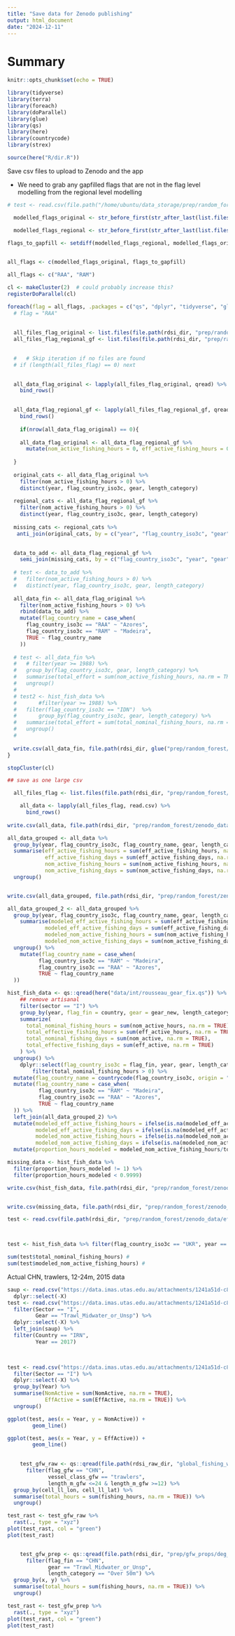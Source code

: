 ```yaml
---
title: "Save data for Zenodo publishing"
output: html_document
date: "2024-12-11"
---
```


# Summary

```r
knitr::opts_chunk$set(echo = TRUE)

library(tidyverse)
library(terra)
library(foreach)
library(doParallel)
library(glue)
library(qs)
library(here)
library(countrycode)
library(strex)

source(here("R/dir.R"))
```


Save csv files to upload to Zenodo and the app 

 - We need to grab any gapfilled flags that are not in the flag level modelling from the regional level modelling 

```r

# test <- read.csv(file.path("/home/ubuntu/data_storage/prep/random_forest/zenodo_data/mapped_by_flag_country/model_preds_1950_2017_UKR.csv"))

  modelled_flags_original <- str_before_first(str_after_last(list.files(file.path(rdsi_dir, "prep/random_forest/predictions/"), pattern = ".qs", full.names = TRUE), "_"), "\\.qs")

  modelled_flags_regional <- str_before_first(str_after_last(list.files(file.path(rdsi_dir, "prep/random_forest/predictions_regional/"), pattern = ".qs", full.names = TRUE), "_"), "\\.qs")
  
flags_to_gapfill <- setdiff(modelled_flags_regional, modelled_flags_original)


all_flags <- c(modelled_flags_original, flags_to_gapfill)

all_flags <- c("RAA", "RAM")

cl <- makeCluster(2)  # could probably increase this? 
registerDoParallel(cl)

foreach(flag = all_flags, .packages = c("qs", "dplyr", "tidyverse", "glue", "countrycode")) %dopar% {
  # flag = "RAA"
  
  
  all_files_flag_original <- list.files(file.path(rdsi_dir, "prep/random_forest/predictions/"), pattern = flag, full.names = TRUE)
  all_files_flag_regional_gf <- list.files(file.path(rdsi_dir, "prep/random_forest/predictions_regional/"), pattern = flag, full.names = TRUE)

  
  #   # Skip iteration if no files are found
  # if (length(all_files_flag) == 0) next
  

  all_data_flag_original <- lapply(all_files_flag_original, qread) %>%
    bind_rows() 

  
  all_data_flag_regional_gf <- lapply(all_files_flag_regional_gf, qread) %>%
    bind_rows() 
  
    if(nrow(all_data_flag_original) == 0){
    
    all_data_flag_original <- all_data_flag_regional_gf %>%
      mutate(nom_active_fishing_hours = 0, eff_active_fishing_hours = 0, nom_active_fishing_days = 0, eff_active_fishing_days = 0, eff_days_km2 = 0, nom_days_km2 = 0, eff_hours_km2 = 0, nom_hours_km2 = 0)
    
  }
  
  original_cats <- all_data_flag_original %>%
    filter(nom_active_fishing_hours > 0) %>%
    distinct(year, flag_country_iso3c, gear, length_category) 
  
  regional_cats <- all_data_flag_regional_gf %>%
    filter(nom_active_fishing_hours > 0) %>%
    distinct(year, flag_country_iso3c, gear, length_category) 
  
  missing_cats <- regional_cats %>%
   anti_join(original_cats, by = c("year", "flag_country_iso3c", "gear", "length_category"))

  
  data_to_add <- all_data_flag_regional_gf %>%
    semi_join(missing_cats, by = c("flag_country_iso3c", "year", "gear", "length_category"))
  
  # test <- data_to_add %>%
  #   filter(nom_active_fishing_hours > 0) %>%
  #   distinct(year, flag_country_iso3c, gear, length_category)
  
  all_data_fin <- all_data_flag_original %>%
    filter(nom_active_fishing_hours > 0) %>%
    rbind(data_to_add) %>%
    mutate(flag_country_name = case_when(
      flag_country_iso3c == "RAA" ~ "Azores", 
      flag_country_iso3c == "RAM" ~ "Madeira", 
      TRUE ~ flag_country_name
    ))
  
  # test <- all_data_fin %>%
  #   # filter(year >= 1988) %>%
  #   group_by(flag_country_iso3c, gear, length_category) %>%
  #   summarise(total_effort = sum(nom_active_fishing_hours, na.rm = TRUE)) %>%
  #   ungroup()
  # 
  # test2 <- hist_fish_data %>%
  #       #filter(year >= 1988) %>%
  #   filter(flag_country_iso3c == "IDN")  %>%
  #       group_by(flag_country_iso3c, gear, length_category) %>%
  #   summarise(total_effort = sum(total_nominal_fishing_hours, na.rm = TRUE)) %>%
  #   ungroup()
  # 
  
  write.csv(all_data_fin, file.path(rdsi_dir, glue("prep/random_forest/zenodo_data/mapped_by_flag_country/model_preds_1950_2017_{flag}.csv")), row.names = FALSE)
}

stopCluster(cl)

## save as one large csv

  all_files_flag <- list.files(file.path(rdsi_dir, "prep/random_forest/zenodo_data/mapped_by_flag_country/"), full.names = TRUE)

    all_data <- lapply(all_files_flag, read.csv) %>%
      bind_rows()
    
write.csv(all_data, file.path(rdsi_dir, "prep/random_forest/zenodo_data/mapped_industrial_effort_predictions_1950_2017.csv"), row.names = FALSE)

all_data_grouped <- all_data %>% 
  group_by(year, flag_country_iso3c, flag_country_name, gear, length_category, eez_sovereign_iso3c, eez_sovereign_name, fao_fishing_id, fao_major_fishing_area, sector) %>%
  summarise(eff_active_fishing_hours = sum(eff_active_fishing_hours, na.rm = TRUE), 
            eff_active_fishing_days = sum(eff_active_fishing_days, na.rm = TRUE), 
            nom_active_fishing_hours = sum(nom_active_fishing_hours, na.rm = TRUE), 
            nom_active_fishing_days = sum(nom_active_fishing_days, na.rm = TRUE)) %>%
  ungroup()


write.csv(all_data_grouped, file.path(rdsi_dir, "prep/random_forest/zenodo_data/industrial_effort_predictions_by_flag_eez_fao_gear_length_1950_2017.csv"), row.names = FALSE)

all_data_grouped_2 <- all_data_grouped %>% 
  group_by(year, flag_country_iso3c, flag_country_name, gear, length_category) %>%
    summarise(modeled_eff_active_fishing_hours = sum(eff_active_fishing_hours, na.rm = TRUE), 
            modeled_eff_active_fishing_days = sum(eff_active_fishing_days, na.rm = TRUE), 
            modeled_nom_active_fishing_hours = sum(nom_active_fishing_hours, na.rm = TRUE), 
            modeled_nom_active_fishing_days = sum(nom_active_fishing_days, na.rm = TRUE)) %>%
  ungroup() %>%
    mutate(flag_country_name = case_when(
          flag_country_iso3c == "RAM" ~ "Madeira",
          flag_country_iso3c == "RAA" ~ "Azores", 
          TRUE ~ flag_country_name
  ))

hist_fish_data <- qs::qread(here("data/int/rousseau_gear_fix.qs")) %>%
    ## remove artisanal
    filter(sector == "I") %>%
    group_by(year, flag_fin = country, gear = gear_new, length_category) %>%
    summarize(
      total_nominal_fishing_hours = sum(nom_active_hours, na.rm = TRUE),
      total_effective_fishing_hours = sum(eff_active_hours, na.rm = TRUE),
      total_nominal_fishing_days = sum(nom_active, na.rm = TRUE),
      total_effective_fishing_days = sum(eff_active, na.rm = TRUE)
    ) %>%
  ungroup() %>%
    dplyr::select(flag_country_iso3c = flag_fin, year, gear, length_category, total_nominal_fishing_hours, total_effective_fishing_hours, total_nominal_fishing_days, total_effective_fishing_days) %>%
        filter(total_nominal_fishing_hours > 0) %>%
  mutate(flag_country_name = countrycode(flag_country_iso3c, origin = "iso3c", destination = "country.name")) %>%
  mutate(flag_country_name = case_when(
          flag_country_iso3c == "RAM" ~ "Madeira",
          flag_country_iso3c == "RAA" ~ "Azores", 
          TRUE ~ flag_country_name
  )) %>% 
  left_join(all_data_grouped_2) %>%
  mutate(modeled_eff_active_fishing_hours = ifelse(is.na(modeled_eff_active_fishing_hours), 0, modeled_eff_active_fishing_hours),
         modeled_eff_active_fishing_days = ifelse(is.na(modeled_eff_active_fishing_days), 0, modeled_eff_active_fishing_days), 
         modeled_nom_active_fishing_hours = ifelse(is.na(modeled_nom_active_fishing_hours), 0, modeled_nom_active_fishing_hours),
         modeled_nom_active_fishing_days = ifelse(is.na(modeled_nom_active_fishing_days), 0, modeled_nom_active_fishing_days)) %>%
  mutate(proportion_hours_modeled = modeled_nom_active_fishing_hours/total_nominal_fishing_hours)

missing_data <- hist_fish_data %>%
  filter(proportion_hours_modeled != 1) %>%
  filter(proportion_hours_modeled < 0.9999)

write.csv(hist_fish_data, file.path(rdsi_dir, "prep/random_forest/zenodo_data/known_industrial_effort_rousseau.csv"), row.names = FALSE)


write.csv(missing_data, file.path(rdsi_dir, "prep/random_forest/zenodo_data/effort_not_modelled.csv"), row.names = FALSE)

test <- read.csv(file.path(rdsi_dir, "prep/random_forest/zenodo_data/effort_not_modelled.csv"))



test <- hist_fish_data %>% filter(flag_country_iso3c == "UKR", year == 1950)

sum(test$total_nominal_fishing_hours) # 
sum(test$modeled_nom_active_fishing_hours) # 


```

Actual CHN, trawlers, 12-24m, 2015 data

```r

saup <- read.csv("https://data.imas.utas.edu.au/attachments/1241a51d-c8c2-4432-aa68-3d2bae142794/SAUPtoCountry.csv") %>%
  dplyr::select(-X)
test <- read.csv("https://data.imas.utas.edu.au/attachments/1241a51d-c8c2-4432-aa68-3d2bae142794/TotalEffortby_FishingCountry_LengthBoat_Gear_Sector.csv") %>%
  filter(Sector == "I", 
         Gear == "Trawl_Midwater_or_Unsp") %>%
  dplyr::select(-X) %>%
  left_join(saup) %>%
  filter(Country == "IRN", 
         Year == 2017)
 


test <- read.csv("https://data.imas.utas.edu.au/attachments/1241a51d-c8c2-4432-aa68-3d2bae142794/TotalEffortby_FishingCountry_LengthBoat_Gear_Sector.csv") %>%
  filter(Sector == "I") %>%
  dplyr::select(-X) %>%
  group_by(Year) %>%
  summarise(NomActive = sum(NomActive, na.rm = TRUE), 
            EffActive = sum(EffActive, na.rm = TRUE)) %>%
  ungroup()

ggplot(test, aes(x = Year, y = NomActive)) + 
        geom_line()

ggplot(test, aes(x = Year, y = EffActive)) + 
        geom_line()
 

    test_gfw_raw <- qs::qread(file.path(rdsi_raw_dir, "global_fishing_watch/apparent_fishing_hours_mmsi/v2_aggregated/all_effort_2015.qs")) %>%
      filter(flag_gfw == "CHN", 
             vessel_class_gfw == "trawlers",
             length_m_gfw <=24 & length_m_gfw >=12) %>%
  group_by(cell_ll_lon, cell_ll_lat) %>%
  summarise(total_hours = sum(fishing_hours, na.rm = TRUE)) %>% 
  ungroup()

test_rast <- test_gfw_raw %>%
  rast(., type = "xyz")
plot(test_rast, col = "green")
plot(test_rast)


    test_gfw_prep <- qs::qread(file.path(rdsi_dir, "prep/gfw_props/deg_one/all_effort_gear_length_props_2015.qs")) %>%
      filter(flag_fin == "CHN", 
             gear == "Trawl_Midwater_or_Unsp",
             length_category == "Over 50m") %>%
  group_by(x, y) %>%
  summarise(total_hours = sum(fishing_hours, na.rm = TRUE)) %>% 
  ungroup()

test_rast <- test_gfw_prep %>%
  rast(., type = "xyz")
plot(test_rast, col = "green")
plot(test_rast)



```

